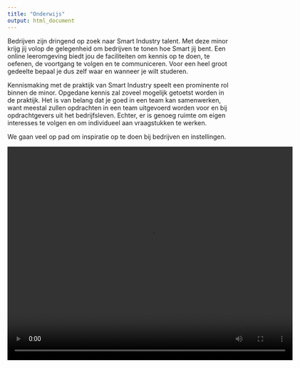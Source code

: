 ```yaml
---
title: "Onderwijs"
output: html_document
---
```


Bedrijven zijn dringend op zoek naar Smart Industry talent. Met deze minor krijg jij volop de gelegenheid om bedrijven te tonen hoe Smart jij bent. Een online leeromgeving biedt jou de faciliteiten om kennis op te doen, te oefenen, de voortgang te volgen en te communiceren. Voor een heel groot gedeelte bepaal je dus zelf waar en wanneer je wilt studeren. 

Kennismaking met de praktijk van Smart Industry speelt een prominente rol binnen de minor. Opgedane kennis zal zoveel mogelijk getoetst worden in de praktijk. Het is van belang dat je goed in een team kan samenwerken, want meestal zullen opdrachten in een team uitgevoerd worden voor en bij opdrachtgevers uit het bedrijfsleven. Echter, er is genoeg ruimte om eigen interesses te volgen en om individueel aan vraagstukken te werken.<br>

We gaan veel op pad om inspiratie op te doen bij bedrijven en instellingen.

<video width="640" height="480" controls>
  <source src="videos/Workshop SMR.mp4" type="video/mp4">
  Your browser does not support the video tag.
</video>

<p><cite>Workshop Robotica + Vision</cite> hosted by <a href="http://www.smrdelft.nl/" target="_blank">SMR Delft</a></p>

Door een continuous assessment is in principe iedere interactie met een activiteit of met betrokkenen een toets- en leermoment. Er zullen geen vaste tentamenmomenten zijn; geleidelijk bouw je een portfolio van bewijzen op en op basis daarvan zal de organisatie van de minor bepalen in hoeverre je bepaalde competenties hebt ontwikkeld.

Voldoe je aan de criteria van de minor, verdien je 30 EC. Voldoe je aan de criteria van het bedrijfsleven dan staat jou misschien wel een droombaan te wachten! 

